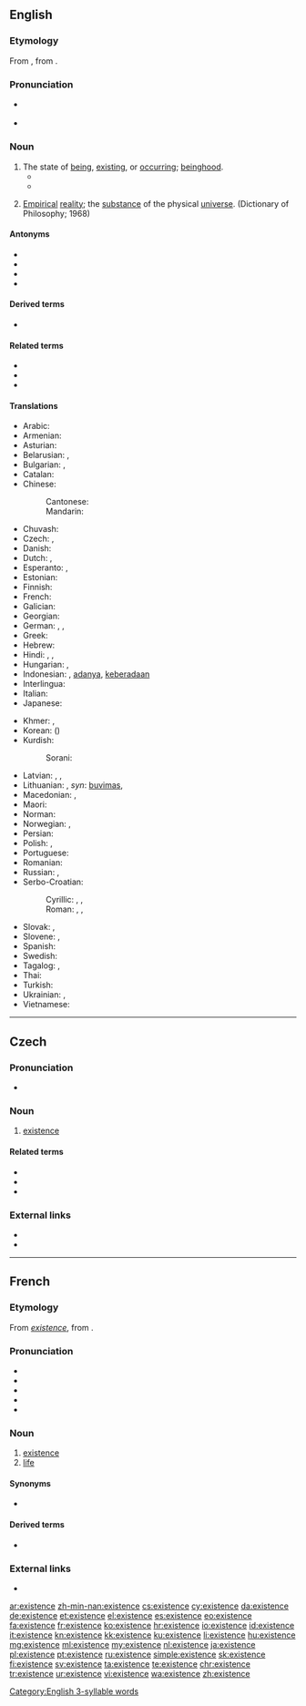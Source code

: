==English==
{{wikipedia}}

===Etymology===
From {{etyl|fro|en}} {{m|fro|existence}}, from {{etyl|LL|en}} {{m|la|existentia||existence}}.

===Pronunciation===
* {{a|US}} {{IPA|/ɛɡ.ˈzɪ.stɛnts/|/ɪɡ.ˈzɪ.stɛnts/|lang=en}}
* {{audio|en-us-existence.ogg|Audio (US, California)|lang=en}}
 [[Category:English 3-syllable words]]

===Noun===
{{en-noun|~}}

# The state of [[being]], [[exist]]ing, or [[occur]]ring; [[beinghood]].
#* {{quote-book|year=1898|author={{w|Winston Churchill (novelist)|Winston Churchill}}
|title={{w|The Celebrity}}|chapter=1
|passage=However, with the dainty volume my quondam friend sprang into fame. At the same time he cast off the '''chrysalis''' of a commonplace '''existence'''.}}
#* {{quote-magazine|year=2012|month=March-April|author={{w|Jeremy Bernstein}}
|volume=100|issue=2|page=146|magazine={{w|American Scientist}}
|title=[http://www.americanscientist.org/issues/feature/2012/2/a-palette-of-particles A Palette of Particles]
|passage=The physics of elementary particles in the 20th century was distinguished by the observation of particles whose '''existence''' had been predicted by theorists sometimes decades earlier.}}
#: {{ux|en|Most people doubt the '''existence''' of the Loch Ness monster.}}
# [[empirical|Empirical]] [[reality]]; the [[substance]] of the physical [[universe]]. (Dictionary of Philosophy; 1968)

====Antonyms====
* {{l|en|nonexistence}}
* {{l|en|nothing}}
* {{l|en|nothingness}}
* {{l|en|void}}

====Derived terms====
* {{l|en|nonexistence}}

====Related terms====
* {{l|en|exist}}
* {{l|en|aseity}}
* {{l|en|existential}}

====Translations====
{{trans-top|the state of being, existing, or occurring}}
* Arabic: {{t+|ar|وُجُود|m}}
* Armenian: {{t+|hy|գոյություն}}
* Asturian: {{t|ast|esistencia|f}}
* Belarusian: {{t|be|існава́нне|n|sc=Cyrl}}, {{t|be|быццё|n|sc=Cyrl}}
* Bulgarian: {{t|bg|съществу́ване|n}}, {{t+|bg|битие|n}}
* Catalan: {{t|ca|existència|f}}
* Chinese:
*: Cantonese: {{t|yue|存在|tr=cyun4 zoi6}}
*: Mandarin: {{t+|cmn|存在|tr=cúnzài|sc=Hani}}
* Chuvash: {{t-check|cv|asd|sc=Cyrl}}
* Czech: {{t+|cs|existence|f}}, {{t+|cs|bytí|n}}
* Danish: {{t|da|eksistens}}
* Dutch: {{t+|nl|bestaan|n}}, {{t+|nl|voorkomen|n}}
* Esperanto: {{t|eo|ekzistado}}, {{t|eo|ekzisto}}
* Estonian: {{t|et|olemasolu}}
* Finnish: {{t|fi|olemassaolo}}
* French: {{t+|fr|existence|f}}
* Galician: {{t+|gl|existencia|f}}
* Georgian: {{t|ka|არსებობა|sc=Geor}}
* German: {{t+|de|Existenz|f}}, {{t+|de|Dasein|n}}, {{t+|de|Sein|n}}
* Greek: {{t+|el|ύπαρξη}}
* Hebrew: {{t|he|קיום|tr=kiyum}}
* Hindi: {{t|hi|astitva|n}}, {{t|hi|sthiti|n}}, {{t+|hi|अस्तित्व|tr=astitva}}
* Hungarian: {{t+|hu|lét}}, {{t+|hu|létezés}}
* Indonesian: {{t+|id|eksistensi}}, [[ada|adanya]], [[ada|keberadaan]]
* Interlingua: {{t|ia|existentia}}
* Italian: {{t+|it|esistenza|f}}
* Japanese: {{t+|ja|存在|tr=そんざい, sonzaí}}
{{trans-mid}}
* Khmer: {{t|km|ភាពគង់មាន|tr=pʰiep kʊəŋ mien|sc=Khmr}}, {{t+|km|អត្ថិភាព|sc=Khmr|tr=attʰe’pʰiep}}
* Korean: {{t+|ko|존재|sc=Hang}} ({{t+|ko|存在|sc=Hani}})
* Kurdish:
*: Sorani: {{t+|ku|بوون}}
* Latvian: {{t|lv|eksistence|f}}, {{t|lv|pastāvēšana|f}}, {{t+|lv|esamība|f}}
* Lithuanian: {{t|lt|egzistavimas}}, ''syn'': [[buvimas]], {{t|lt|egzistencija|f}}
* Macedonian: {{t|mk|постоење|n|sc=Cyrl}}, {{t|mk|битие|n|sc=Cyrl}}
* Maori: {{t|mi|tauoranga}}
* Norman: {{t|nrf|beays|m}}
* Norwegian: {{t|no|eksistens|m}}, {{t|no|tilværelse|m}}
* Persian: {{t+|fa|هستی|tr=hasti|sc=fa-Arab}}
* Polish: {{t+|pl|egzystencja|f}}, {{t+|pl|istnienie|n}}
* Portuguese: {{t+|pt|existência|f}}
* Romanian: {{t+|ro|existență|f}}
* Russian: {{t+|ru|существова́ние|n}}, {{t+|ru|бытие́|n}} {{qualifier|philosophical, poetical}}
* Serbo-Croatian:
*: Cyrillic: {{t|sh|постојање|n}}, {{t|sh|битисање|n}}, {{t|sh|егзистенција|f}}
*: Roman: {{t+|sh|postojanje|n}}, {{t|sh|bitisanje|n}}, {{t+|sh|egzistencija|f}}
* Slovak: {{t|sk|existencia|f}}, {{t|sk|bytie|n}}
* Slovene: {{t|sl|obstoj|m}}, {{t+|sl|bitje|n}}
* Spanish: {{t+|es|existencia|f}}
* Swedish: {{t+|sv|existens|c}}
* Tagalog: {{t|tl|kamayhan}}, {{t|tl|kamayrunan}}
* Thai: {{t|th|ชีพ|tr=chêep}}
* Turkish: {{t+|tr|varlık}}
* Ukrainian: {{t+|uk|існува́ння|n|sc=Cyrl}}, {{t+|uk|буття́|n|sc=Cyrl}}
* Vietnamese: {{t|vi|sự tồn tại}}
{{trans-bottom}}

----

==Czech==

===Pronunciation===
* {{audio|Cs-existence.ogg|Audio|lang=cs}}

===Noun===
{{cs-noun|g=f}}

# [[#English|existence]]

====Related terms====
* {{l|cs|existencialismus}}
* {{l|cs|existenční}}
* {{l|cs|existovat}}

===External links===
* {{R:PSJC}}
* {{R:SSJC}}

----

==French==

===Etymology===
From {{etyl|fro|fr}} ''[[#Old French|existence]]'', from {{etyl|LL|fr}} {{m|la|existentia||existence}}.

===Pronunciation===
* {{IPA|/ɛɡ.zis.tɑ̃s/|lang=fr}}
* {{audio|Fr-existence.ogg|Audio (France, Paris)|lang=fr}}
* {{rhymes|ɑ̃s|lang=fr}}
* {{homophones|existences|lang=fr}}
* {{hyphenation|eg|zis|tence|lang=fr}}

===Noun===
{{fr-noun|f}}

# [[#Noun|existence]]
# [[life]]

====Synonyms====
* {{sense|life}} {{l|fr|vie}}

====Derived terms====
* {{l|fr|existentiel}}

===External links===
* {{R:TLFi}}

[[ar:existence]]
[[zh-min-nan:existence]]
[[cs:existence]]
[[cy:existence]]
[[da:existence]]
[[de:existence]]
[[et:existence]]
[[el:existence]]
[[es:existence]]
[[eo:existence]]
[[fa:existence]]
[[fr:existence]]
[[ko:existence]]
[[hr:existence]]
[[io:existence]]
[[id:existence]]
[[it:existence]]
[[kn:existence]]
[[kk:existence]]
[[ku:existence]]
[[li:existence]]
[[hu:existence]]
[[mg:existence]]
[[ml:existence]]
[[my:existence]]
[[nl:existence]]
[[ja:existence]]
[[pl:existence]]
[[pt:existence]]
[[ru:existence]]
[[simple:existence]]
[[sk:existence]]
[[fi:existence]]
[[sv:existence]]
[[ta:existence]]
[[te:existence]]
[[chr:existence]]
[[tr:existence]]
[[ur:existence]]
[[vi:existence]]
[[wa:existence]]
[[zh:existence]]
